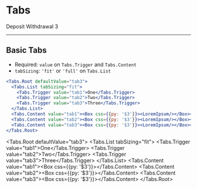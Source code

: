 # Tabs


<Display label="tabs">
  <Tabs.Root  defaultValue="1">
      <Tabs.List tone="amber"  size="md">
          <Tabs.Trigger tone="amber"  value="1">
        Deposit
      </Tabs.Trigger>
      <Tabs.Trigger  tone="amber" value="2">
        Withdrawal
      </Tabs.Trigger>
      <Tabs.Trigger tone="amber"  value="3">
        3
      </Tabs.Trigger>
    </Tabs.List>
    <Tabs.Content value="1"><Box css={{py: '$3'}}><LoremIpsum/></Box></Tabs.Content>
    <Tabs.Content value="2"><Box css={{py: '$3'}}><LoremIpsum/></Box></Tabs.Content>
    <Tabs.Content value="3"><Box css={{py: '$3'}}><LoremIpsum/></Box></Tabs.Content>
  </Tabs.Root>
</Display>



---

## Basic Tabs

- Required: `value` on `Tabs.Trigger` and `Tabs.Content`
- `tabSizing`: `'fit'` or `'full'` on `Tabs.List`

```jsx
<Tabs.Root defaultValue="tab3">
  <Tabs.List tabSizing="fit">
    <Tabs.Trigger value="tab1">One</Tabs.Trigger>
    <Tabs.Trigger value="tab2">Two</Tabs.Trigger>
    <Tabs.Trigger value="tab3">Three</Tabs.Trigger>
  </Tabs.List>
  <Tabs.Content value="tab1"><Box css={{py: '$3'}}><LoremIpsum/></Box></Tabs.Content>
  <Tabs.Content value="tab2"><Box css={{py: '$3'}}><LoremIpsum/></Box></Tabs.Content>
  <Tabs.Content value="tab3"><Box css={{py: '$3'}}><LoremIpsum/></Box></Tabs.Content>
</Tabs.Root>
```
<Tabs.Root defaultValue="tab3">
    <Tabs.List tabSizing="fit">
        <Tabs.Trigger value="tab1">One</Tabs.Trigger>
        <Tabs.Trigger value="tab2">Two</Tabs.Trigger>
        <Tabs.Trigger value="tab3">Three</Tabs.Trigger>
    </Tabs.List>
    <Tabs.Content value="tab1"><Box css={{py: '$3'}}><LoremIpsum/></Box></Tabs.Content>
    <Tabs.Content value="tab2"><Box css={{py: '$3'}}><LoremIpsum/></Box></Tabs.Content>
    <Tabs.Content value="tab3"><Box css={{py: '$3'}}><LoremIpsum/></Box></Tabs.Content>
</Tabs.Root>



